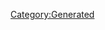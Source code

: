 {{Database/Music/MusicInfo
 |ID=123
 |Cov=124
 |Cd=1
 |Nam=117
 |Div=117
 |Ma=1
 |SerieId=3
 |SerieLogoId=3
 |WavId=124
 |VariationId=0
 |Dsc=117
 |Strt=10
 |ValkyrieBattle=1
 |ValkyrieIntro=1
 |ValkyrieIntroSky=1
 |DivaSolo=1
 |DivaMulti=1
 |Exp=1
}}
[[Category:Generated]]
